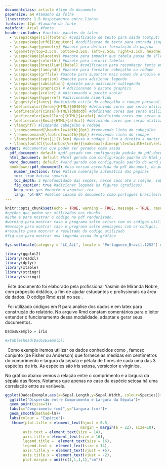 ---
documentclass: article #tipo do documento
papersize: a4 #tamanho da folha
linestretch: 1.6 #espaçamento entre linhas
fontsize: 12pt #tamanho da fonte
mainfont: Arial #fonte
header-includes: #incluir pacotes do latex
  - \usepackage[T1]{fontenc} #codificacao de texto para saida (output)
  - \usepackage[utf8]{inputenc} #codificacao de texto para entrada (input)
  - \usepackage{geometry} #pacote para definir formatação da pagina
  - \geometry{top=2.5cm, bottom=2.5cm, left=2.5cm, right=2.5cm, headheight=0pt, headsep=0pt, includehead, includefoot} #formatacao das margens, cabeçalho e rodape da pagina
  - \usepackage{placeins} #pacote para impedir que tabela passe do \FloatBarrier
  - \usepackage{colortbl} #pacote para colorir tabelas
  - \usepackage[brazilian]{babel} #codificacao para reconhecer texto em PT-BR
  - \usepackage{fancyhdr} #pacote para formatar cabeçalho ou rodape
  - \usepackage{grffile} #pacote para suportar mais nomes de arquivo e extensoes
  - \usepackage{caption} #pacote para adicionar legenda
  - \usepackage{subcaption} #pacote para adicionar sublegenda 
  - \usepackage{graphicx} # Adicionando o pacote graphicx
  - \usepackage{xcolor} # Adicionando o pacote xcolor
  - \usepackage{hyperref} #adicionando hiperlink
  - \pagestyle{fancy} #definindo estilo do cabeçalho e rodape personalizado
  - \definecolor{Verde}{HTML}{004040} #definindo cores que serao utilizadas
  - \definecolor{cinza}{HTML}{dbdbdb} #definindo cores que serao utilizadas
  - \definecolor{AzulClaro}{HTML}{4cafaf} #definindo cores que serao utilizadas
  - \definecolor{Rosa}{HTML}{af4caf} #definindo cores que serao utilizadas
  - \fancyhf{} #limpando cabeçalho e rodape 
  - \renewcommand{\headrulewidth}{0pt} #removendo linha do cabeçalho
  - \renewcommand{\footrulewidth}{0pt} #removendo linha do rodape
  - \fancyfootoffset[L]{1.5cm} #puxa o rodape 1.5cm a direita a partir da margem esquerda
  - \fancyfoot[C]{\colorbox{Verde}{\makebox[\dimexpr\textwidth+3cm\relax][c]{\includegraphics[width=1cm]{67752428.jpeg}\hfill\raisebox{0.25cm}{\Large \textcolor{white}{\thepage}}\hfill}}} #definindo o rodape com barra colorida, imagem a esquerda e paginacao ao centro 
output: #documentos que podem ser gerados como saida
  pdf_document: default #pdf gerado com configuração padrão do pdf_document
  html_document: default #html gerado com configuração padrão do html_document
  word_document: default #word gerado com configuração padrão do word_document
  bookdown::pdf_document2: #usa versao estendida do pdf document, do pacote bookdown
    number_sections: true #ativa numeração automatica das paginas
    toc: true #ativa sumario
    toc_depth: 3 #profundidade das seções, nesse caso ate 3 (seção, subseção e subsubseção)
    fig_caption: true #adicionar legenda às figuras (graficos)
    keep_tex: yes #mantém o arquivo .tex 
    lang: "pt-BR" #define idioma do documento como português brasileiro
---


```{r setup, include=FALSE} 
knitr::opts_chunk$set(echo = TRUE, warning = TRUE, message = TRUE, results=TRUE, fig.cap=TRUE)
#opções que podem ser utilizadas nos chunks. 
#Echo é para mostrar o código no pdf renderizado, 
#warning para mostrar caso o programa solte avisos com os codigos utilizados, 
#message para mostrar caso o programa solte mensagens com os codigos,
#ressults para mostrar o resultado do codigo utilizado
#fig.cap para mostrar uma legenda acima do gráfico
```

```{r portugues,echo=FALSE, warning=FALSE, message=FALSE,results='hide'}
Sys.setlocale(category = "LC_ALL", locale = "Portuguese_Brazil.1252") # Define a localidade para português do Brasil
```

```{r pacotes, echo=FALSE, warning=FALSE, message=FALSE,results='hide'}
library(ggplot2)
library(readxl)
library(dplyr)
library(xtable)
library(stringr)
library(stringi)

```


\begin{center}
\Large \textcolor{red}{Advertência}
\end{center}
&nbsp; Este documento foi elaborado pela profissional Yasmin de Miranda Nobre, com próposito didático, a fim de ajudar estudantes e profissionais da área de dados. O código Rmd está no seu [\textcolor{blue}{\textit{github}}](http://rmarkdown.rstudio.com).

 
\newpage
\tableofcontents

\newpage


\section{Metodologia}

&nbsp; Foi utilizado códigos em R para análise dos dados e em latex para construção do relatório. No arquivo Rmd constam comentários para o leitor entender o funcionamento dessa modalidade, adaptar e gerar seus documentos.
\newpage

\section{Resultados}
``` {r carregamento dos dados, echo=FALSE,warning=FALSE}

DadosExemplo = iris

#xtable(head(DadosExemplo))
```


&nbsp; Como exemplo iremos utilizar os dados conhecidos como \textit{iris}, famoso conjunto (de Fisher ou Anderson) que fornece as medidas em centímetros do comprimento e largura da sépala e pétala de flores de cada uma das 3 espécies de íris. As espécies são iris setosa, versicolor e virginica.

 \begin{table}[htb!]
\centering
\caption{Primeiras 5 Observações da Base de Dados \textit{iris}}
\rowcolors{1}{white}{cinza}
\begin{tabular}{crrrrr}
\hline
\rowcolor{Verde} \textcolor{white}{Comprimento Sépala} & \textcolor{white}{Largura Sépala} & \textcolor{white}{Comprimento Pétala} & \textcolor{white}{Largura Pétala} & \textcolor{white}{Espécie}\\
\hline  
5.10 & 3.50 & 1.40 & 0.20 & setosa \\ 
 4.90 & 3.00 & 1.40 & 0.20 & setosa \\ 
  4.70 & 3.20 & 1.30 & 0.20 & setosa \\ 
 4.60 & 3.10 & 1.50 & 0.20 & setosa \\ 
  5.00 & 3.60 & 1.40 & 0.20 & setosa \\ 
   \hline
\end{tabular}
\end{table}

No gráfico abaixo vemos a relação entre o comprimento e a largura da sépala das flores. Notamos que apenas no caso da espécie setosa há uma correlação entre as variáveis.
```{r regressao, fig.width=10, fig.height=6,  echo=FALSE, warning=FALSE, message=FALSE}
ggplot(DadosExemplo,aes(x=Sepal.Length,y=Sepal.Width, colour=Species))+
  ggtitle("Dispersão entre Comprimento e Largura da Sépala")+
  geom_point(size=3)+
  labs(x="Comprimento (cm)",y="Largura (cm)")+
  geom_smooth(method=lm)+
  labs(colour = "Espécie")+
   theme(plot.title = element_text(hjust = 0.5,
                                  margin = margin(b = 22), size=18),
        axis.text = element_text(size = 14),
        axis.title = element_text(size = 16),
        legend.title =  element_text(size = 16),
        legend.text =  element_text(size = 14),
        axis.title.y = element_text(vjust = +5), 
        axis.title.x = element_text(vjust = -2),
        plot.margin = unit(c(1,1,1,1),"cm"))
``` 